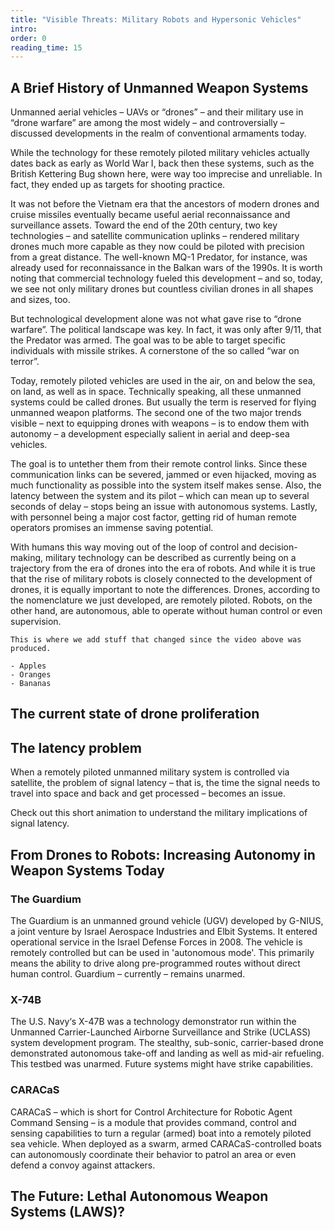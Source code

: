 ```yaml
---
title: "Visible Threats: Military Robots and Hypersonic Vehicles"
intro:
order: 0
reading_time: 15
---
```


## A Brief History of Unmanned Weapon Systems

<LectureVideo lu="15" vl="vl1" provider="">

Unmanned aerial vehicles – UAVs or “drones” – and their military use in “drone warfare” are among the most widely – and controversially – discussed developments in the realm of conventional armaments today.

While the technology for these remotely piloted military vehicles actually dates back as early as World War I, back then these systems, such as the British Kettering Bug shown here, were way too imprecise and unreliable. In fact, they ended up as targets for shooting practice.

It was not before the Vietnam era that the ancestors of modern drones and cruise missiles eventually became useful aerial reconnaissance and surveillance assets.
Toward the end of the 20th century, two key technologies – <Term t="GPS"/> and satellite communication uplinks – rendered military drones much more capable as they now could be piloted with precision from a great distance. The well-known MQ-1 Predator, for instance, was already used for reconnaissance in the Balkan wars of the 1990s.
It is worth noting that commercial technology fueled this development – and so, today, we see not only military drones but countless civilian drones in all shapes and sizes, too.

But technological development alone was not what gave rise to “drone warfare”. The political landscape was key. In fact, it was only after 9/11, that the Predator was armed. The goal was to be able to target specific individuals with missile strikes. A cornerstone of the so called “war on terror”.

Today, remotely piloted vehicles are used in the air, on and below the sea, on land, as well as in space. Technically speaking, all these unmanned systems could be called drones. But usually the term is reserved for flying unmanned weapon platforms.
The second one of the two major trends visible – next to equipping drones with weapons – is to endow them with autonomy – a development especially salient in aerial and deep-sea vehicles.

The goal is to untether them from their remote control links. Since these communication links can be severed, jammed or even hijacked, moving as much functionality as possible into the system itself makes sense. Also, the latency between the system and its pilot – which can mean up to several seconds of delay – stops being an issue with autonomous systems. Lastly, with personnel being a major cost factor, getting rid of human remote operators promises an immense saving potential.

With humans this way moving out of the loop of control and decision-making, military technology can be described as currently being on a trajectory from the era of drones into the era of robots.
And while it is true that the rise of military robots is closely connected to the development of drones, it is equally important to note the differences. Drones, according to the nomenclature we just developed, are remotely piloted. Robots, on the other hand, are autonomous, able to operate without human control or even supervision.

</LectureVideo>

<Callout title="Recent Developments">

    This is where we add stuff that changed since the video above was produced.

    - Apples
    - Oranges
    - Bananas

</Callout>

## The current state of drone proliferation

## The latency problem

When a remotely piloted unmanned military system is controlled via satellite, the problem of signal latency – that is, the time the signal needs to travel into space and back and get processed – becomes an issue.

Check out this short animation to understand the military implications of signal latency.

## From Drones to Robots: Increasing Autonomy in Weapon Systems Today

### The Guardium

The Guardium is an unmanned ground vehicle (UGV) developed by G-NIUS, a joint venture by Israel Aerospace Industries and Elbit Systems. It entered operational service in the Israel Defense Forces in 2008. The vehicle is remotely controlled but can be used in 'autonomous mode'. This primarily means the ability to drive along pre-programmed routes without direct human control. Guardium – currently – remains unarmed.

### X-74B

The U.S. Navy‘s X-47B was a technology demonstrator run within the Unmanned Carrier-Launched Airborne Surveillance and Strike (UCLASS) system development program. The stealthy, sub-sonic, carrier-based drone demonstrated autonomous take-off and landing as well as mid-air refueling. This testbed was unarmed. Future systems might have strike capabilities.

### CARACaS

CARACaS – which is short for Control Architecture for Robotic Agent Command Sensing – is a module that provides command, control and sensing capabilities to turn a regular (armed) boat into a remotely piloted sea vehicle. When deployed as a swarm, armed CARACaS-controlled boats can autonomously coordinate their behavior to patrol an area or even defend a convoy against attackers.

## The Future: Lethal Autonomous Weapon Systems (LAWS)?
